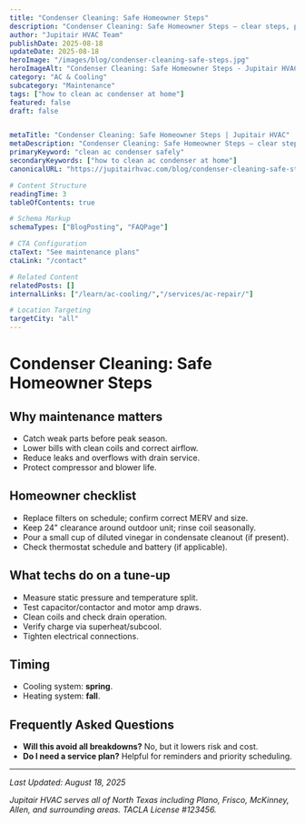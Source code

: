 ```yaml
---
title: "Condenser Cleaning: Safe Homeowner Steps"
description: "Condenser Cleaning: Safe Homeowner Steps — clear steps, practical detail, and when to call a pro in North Texas."
author: "Jupitair HVAC Team"
publishDate: 2025-08-18
updateDate: 2025-08-18
heroImage: "/images/blog/condenser-cleaning-safe-steps.jpg"
heroImageAlt: "Condenser Cleaning: Safe Homeowner Steps - Jupitair HVAC"
category: "AC & Cooling"
subcategory: "Maintenance"
tags: ["how to clean ac condenser at home"]
featured: false
draft: false


metaTitle: "Condenser Cleaning: Safe Homeowner Steps | Jupitair HVAC"
metaDescription: "Condenser Cleaning: Safe Homeowner Steps — clear steps, practical detail, and when to call a pro in North Texas."
primaryKeyword: "clean ac condenser safely"
secondaryKeywords: ["how to clean ac condenser at home"]
canonicalURL: "https://jupitairhvac.com/blog/condenser-cleaning-safe-steps"

# Content Structure
readingTime: 3
tableOfContents: true

# Schema Markup
schemaTypes: ["BlogPosting", "FAQPage"]

# CTA Configuration
ctaText: "See maintenance plans"
ctaLink: "/contact"

# Related Content
relatedPosts: []
internalLinks: ["/learn/ac-cooling/","/services/ac-repair/"]

# Location Targeting
targetCity: "all"
---
```



# Condenser Cleaning: Safe Homeowner Steps




## Why maintenance matters

- Catch weak parts before peak season.
- Lower bills with clean coils and correct airflow.
- Reduce leaks and overflows with drain service.
- Protect compressor and blower life.



<BlogCTA variant="inline" />


## Homeowner checklist

- Replace filters on schedule; confirm correct MERV and size.
- Keep 24" clearance around outdoor unit; rinse coil seasonally.
- Pour a small cup of diluted vinegar in condensate cleanout (if present).
- Check thermostat schedule and battery (if applicable).



## What techs do on a tune‑up

- Measure static pressure and temperature split.
- Test capacitor/contactor and motor amp draws.
- Clean coils and check drain operation.
- Verify charge via superheat/subcool.
- Tighten electrical connections.



## Timing

- Cooling system: **spring**.
- Heating system: **fall**.




## Frequently Asked Questions


- **Will this avoid all breakdowns?** No, but it lowers risk and cost.
- **Do I need a service plan?** Helpful for reminders and priority scheduling.

---

<BlogCTA variant="end" title="Ready to Solve Your HVAC Issues?" description="Don't let HVAC problems disrupt your comfort. Our experienced technicians are here to help." />

*Last Updated: August 18, 2025*

*Jupitair HVAC serves all of North Texas including Plano, Frisco, McKinney, Allen, and surrounding areas. TACLA License #123456.*
